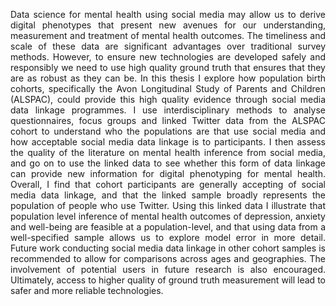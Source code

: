 <style>
body {
text-align: justify}
</style>

<!--- 299 words -->

Data science for mental health using social media may allow us to derive digital phenotypes that present new avenues for our understanding, measurement and treatment of mental health outcomes. 
The timeliness and scale of these data are significant advantages over traditional survey methods. 
However, to ensure new technologies are developed safely and responsibly we need to use high quality ground truth that ensures that they are as robust as they can be.
In this thesis I explore how population birth cohorts, specifically the Avon Longitudinal Study of Parents and Children (ALSPAC), could provide this high quality evidence through social media data linkage programmes.
I use interdisciplinary methods to analyse questionnaires, focus groups and linked Twitter data from the ALSPAC cohort to understand who the populations are that use social media and how acceptable social media data linkage is to participants. 
I then assess the quality of the literature on mental health inference from social media, and go on to use the linked data to see whether this form of data linkage can provide new information for digital phenotyping for mental health. 
Overall, I find that cohort participants are generally accepting of social media data linkage, and that the linked sample broadly represents the population of people who use Twitter.
Using this linked data I illustrate that population level inference of mental health outcomes of depression, anxiety and well-being are feasible at a population-level, and that using data from a well-specified sample allows us to explore model error in more detail. 
Future work conducting social media data linkage in other cohort samples is recommended to allow for comparisons across ages and geographies.
The involvement of potential users in future research is also encouraged. 
Ultimately, access to higher quality of ground truth measurement will lead to safer and more reliable technologies. 


